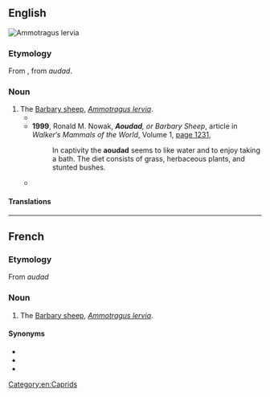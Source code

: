 ==English==
[[File:Barbary Sheep Tennoji.jpg|right|thumb|''Ammotragus lervia'']]
{{wikipedia|Barbary sheep}}

===Etymology===
From {{bor|en|fr|-}}, from {{der|en|ber}} ''audad''.

===Noun===
{{en-noun}}

# The [[Barbary sheep]], ''[[Ammotragus lervia]]''.
#* {{quote-text|en|year=1995|author=Dick Bartlett|title=Saving the Best of Texas: A Partnership Approach to Conservation|page=183|url=http://books.google.com.au/books?id=HuYofGOyUM8C&pg=PA183&dq=%22aoudad%22%7C%22aoudads%22&hl=en&sa=X&ei=vQzDUICJBrCOmQWjkIH4CA&redir_esc=y#v=onepage&q=%22aoudad%22%7C%22aoudads%22&f=false|passage='''Aoudads''' compete with native deer and actually run them off shared range, according to TPWD<sup><nowiki>[Texas Parks and Wildlife Department]</nowiki></sup> ethnobotanist David Alloway. There is no doubt that the '''aoudad''' must be removed from the ranch; the only question is how.}}
#* '''1999''', Ronald M. Nowak, '''''Aoudad''', or Barbary Sheep'', article in ''Walker′s Mammals of the World'', Volume 1, [http://books.google.com.au/books?id=7W-DGRILSBoC&pg=PA1231&dq=%22aoudad%22%7C%22aoudads%22&hl=en&sa=X&ei=vQzDUICJBrCOmQWjkIH4CA&redir_esc=y#v=onepage&q=%22aoudad%22%7C%22aoudads%22&f=false page 1231],
#*: In captivity the '''aoudad''' seems to like water and to enjoy taking a bath. The diet consists of grass, herbaceous plants, and stunted bushes.
#* {{quote-text|en|year=2007|author=Elizabeth Cary Mungall|title=Exotic Animal Field Guide: Nonnative Hoofed Mammals in the United States|page=12|url=http://books.google.com.au/books?id=6PR5VWOMrqMC&pg=PA12&dq=%22aoudad%22%7C%22aoudads%22&hl=en&sa=X&ei=vQzDUICJBrCOmQWjkIH4CA&redir_esc=y#v=onepage&q=%22aoudad%22%7C%22aoudads%22&f=false|passage=New Mexico addressed this anxiety by issuing game department personnel a shoot-on-sight order for any '''aoudad''' found inside known bighorn boundaries in New Mexico. By comparison, Arizona′s intent was to eliminate any '''aoudad''' loose anywhere inside its jurisdiction, and its neighbor′s other additions were not welcome either.}}

====Translations====
{{trans-see|Barbary sheep}}

[[Category:en:Caprids]]

----

==French==

===Etymology===
From {{bor|fr|ber}} ''audad''

===Noun===
{{fr-noun|m}}

# The [[Barbary sheep]], ''[[Ammotragus lervia]]''.

====Synonyms====
* {{l|fr|arui}}
* {{l|fr|mouflon à manchettes}}
* {{l|fr|mouflon de Barbarie}}